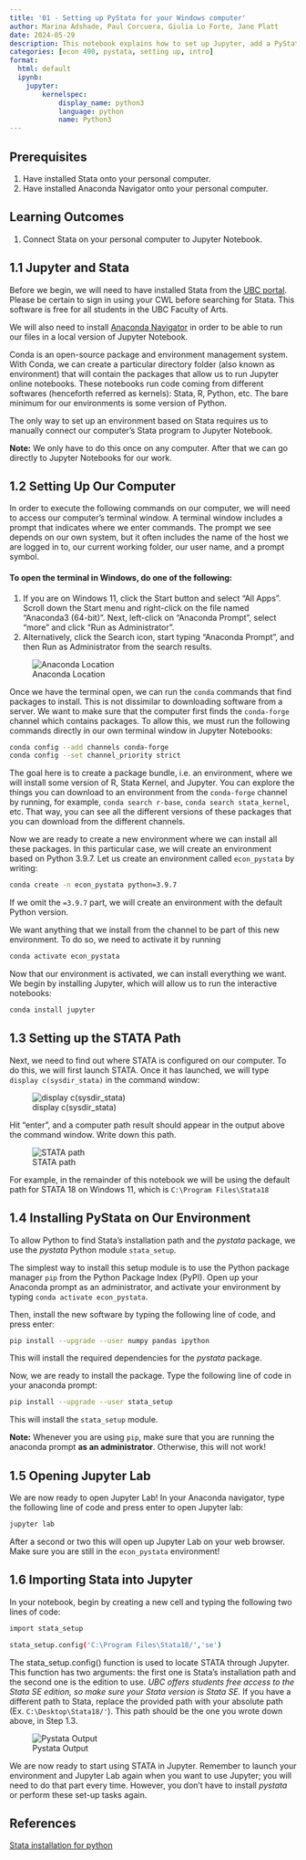 ```yaml
---
title: '01 - Setting up PyStata for your Windows computer'
author: Marina Adshade, Paul Corcuera, Giulia Lo Forte, Jane Platt
date: 2024-05-29
description: This notebook explains how to set up Jupyter, add a PyStata Kernel, and connect to COMET. It is the first step to take when embarking on a research project. 
categories: [econ 490, pystata, setting up, intro]
format:
  html: default
  ipynb:
    jupyter:
        kernelspec:
            display_name: python3
            language: python
            name: Python3
---
```


## Prerequisites

1. Have installed Stata onto your personal computer.
2. Have installed Anaconda Navigator onto your personal computer.

## Learning Outcomes

1. Connect Stata on your personal computer to Jupyter Notebook.

## 1.1 Jupyter and Stata

Before we begin, we will need to have installed Stata from the [UBC portal](https://ubc.onthehub.com/WebStore/Welcome.aspx). Please be certain to sign in using your CWL before searching for Stata. This software is free for all students in the UBC Faculty of Arts. 

We will also need to install [Anaconda Navigator](https://www.anaconda.com/) in order to be able to run our files in a local version of Jupyter Notebook.

Conda is an open-source package and environment management system. With Conda, we can create a particular directory folder (also known as environment) that will contain the packages that allow us to run Jupyter online notebooks. These notebooks run code coming from different softwares (henceforth referred as kernels): Stata, R, Python, etc. The bare minimum for our environments is some version of Python. 

The only way to set up an environment based on Stata requires us to manually connect our computer's Stata program to Jupyter Notebook.

<div class="alert alert-block alert-info">

**Note:** We only have to do this once on any computer. After that we can go directly to Jupyter Notebooks for our work. </div>

## 1.2 Setting Up Our Computer 

In order to execute the following commands on our computer, we will need to access our computer's terminal window. A terminal window includes a prompt that indicates where we enter commands. The prompt we see depends on our own system, but it often includes the name of the host we are logged in to, our current working folder, our user name, and a prompt symbol.

#### To open the terminal in Windows, do one of the following:

1. If you are on Windows 11, click the Start button and select "All Apps". Scroll down the Start menu and right-click on the file named "Anaconda3 (64-bit)". Next, left-click on "Anaconda Prompt", select "more" and click "Run as Administrator".
2. Alternatively, click the Search icon, start typing "Anaconda Prompt", and then Run as Administrator from the search results. 

![Anaconda Location](img/anaconda_prompt.png)

Once we have the terminal open, we can run the `conda` commands that find packages to install. This is not dissimilar to downloading software from a server. We want to make sure that the computer first finds the `conda-forge` channel which contains packages. To allow this, we must run the following commands directly in our own terminal window in Jupyter Notebooks:

```bash
conda config --add channels conda-forge
conda config --set channel_priority strict
```

The goal here is to create a package bundle, i.e. an environment, where we will install some version of R, Stata Kernel, and Jupyter. You can explore the things you can download to an environment from the  `conda-forge` channel by running, for example, `conda search r-base`, `conda search stata_kernel`, etc. That way, you can see all the different versions of these packages that you can download from the different channels. 

Now we are ready to create a new environment where we can install all these packages. In this particular case, we will create an environment based on Python 3.9.7. Let us create an environment called `econ_pystata` by writing:

```bash
conda create -n econ_pystata python=3.9.7
```

If we omit the `=3.9.7` part, we will create an environment with the default Python version. 

We want anything that we install from the channel to be part of this new environment. To do so, we need to activate it by running

```bash
conda activate econ_pystata
```

Now that our environment is activated, we can install everything we want. We begin by installing Jupyter, which will allow us to run the interactive notebooks:

```bash
conda install jupyter
```

## 1.3 Setting up the STATA Path

Next, we need to find out where STATA is configured on our computer. To do this, we will first launch STATA. Once it has launched, we will type `display c(sysdir_stata)` in the command window:

![display c(sysdir_stata)](img/displaystatadir.png)

Hit "enter", and a computer path result should appear in the output above the command window. Write down this path.

![STATA path](img/commandpath.png)

For example, in the remainder of this notebook we will be using the default path for STATA 18 on Windows 11, which is `C:\Program Files\Stata18`

## 1.4 Installing PyStata on Our Environment

To allow Python to find Stata’s installation path and the *pystata* package, we use the *pystata* Python module `stata_setup`. 

The simplest way to install this setup module is to use the Python package manager `pip` from the Python Package Index (PyPI). Open up your Anaconda prompt as an administrator, and activate your environment by typing `conda activate econ_pystata`.

Then, install the new software by typing the following line of code, and press enter:

```bash
pip install --upgrade --user numpy pandas ipython
```

This will install the required dependencies for the *pystata* package. 

Now, we are ready to install the package. Type the following line of code in your anaconda prompt:

```bash
pip install --upgrade --user stata_setup
```

This will install the `stata_setup` module.

<div class="alert alert-block alert-warning">

**Note:** Whenever you are using `pip`, make sure that you are running the anaconda prompt <b>as an administrator</b>. Otherwise, this will not work! </div>

## 1.5 Opening Jupyter Lab

We are now ready to open Jupyter Lab! In your Anaconda navigator, type the following line of code and press enter to open Jupyter lab:

```bash
jupyter lab
```

After a second or two this will open up Jupyter Lab on your web browser. Make sure you are still in the `econ_pystata` environment!

## 1.6 Importing Stata into Jupyter

In your notebook, begin by creating a new cell and typing the following two lines of code:

```bash
import stata_setup

stata_setup.config('C:\Program Files\Stata18/','se')
```

The stata_setup.config() function is used to locate STATA through Jupyter. This function has two arguments: the first one is Stata’s installation path and the second one is the edition to use. *UBC offers students free access to the Stata SE edition, so make sure your Stata version is Stata SE.* If you have a different path to Stata, replace the provided path with your absolute path (Ex. `C:\Desktop\Stata18/'`).  This path should be the one you wrote down above, in Step 1.3.

![Pystata Output](img/PyStata_output.png)

We are now ready to start using STATA in Jupyter. Remember to launch your environment and Jupyter Lab again when you want to use Jupyter; you will need to do that part every time.  However, you don't have to install *pystata* or perform these set-up tasks again.

## References 

[Stata installation for python](https://www.stata.com/python/pystata17/install.html#ref-dependencies)

